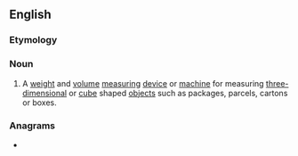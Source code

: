 ==English==

===Etymology===
{{suffix|en|dimension|er}}

===Noun===
{{en-noun}}

# A [[weight]] and [[volume]] [[measuring]] [[device]] or [[machine]] for measuring [[three-dimensional]] or [[cube]] shaped [[objects]] such as packages, parcels, cartons or boxes.

===Anagrams===
* {{l|en|redimension}}